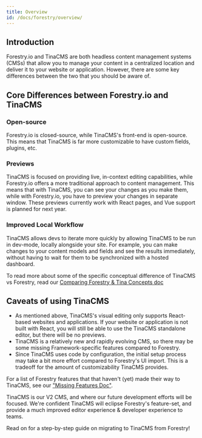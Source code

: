 ```yaml
---
title: Overview
id: /docs/forestry/overview/
---
```


## Introduction

Forestry.io and TinaCMS are both headless content management systems (CMSs) that allow you to manage your content in a centralized location and deliver it to your website or application. However, there are some key differences between the two that you should be aware of.

## Core Differences between Forestry.io and TinaCMS

### Open-source

Forestry.io is closed-source, while TinaCMS's front-end is open-source. This means that TinaCMS is far more customizable to have custom fields, plugins, etc.

### Previews

TinaCMS is focused on providing live, in-context editing capabilities, while Forestry.io offers a more traditional approach to content management. This means that with TinaCMS, you can see your changes as you make them, while with Forestry.io, you have to preview your changes in separate window. These previews currently work with React pages, and Vue support is planned for next year.

### Improved Local Workflow

TinaCMS allows devs to iterate more quickly by allowing TinaCMS to be run in dev-mode, locally alongside your site. For example, you can make changes to your content models and fields and see the results immediately, without having to wait for them to be synchronized with a hosted dashboard.

To read more about some of the specific conceptual difference of TinaCMS vs Forestry, read our [Comparing Forestry & Tina Concepts doc](/docs/forestry/accessing-cms/)

## Caveats of using TinaCMS

- As mentioned above, TinaCMS's visual editing only supports React-based websites and applications. If your website or application is not built with React, you will still be able to use the TinaCMS standalone editor, but there will be no previews.
- TinaCMS is a relatively new and rapidly evolving CMS, so there may be some missing Framework-specific features compared to Forestry.
- Since TinaCMS uses code by configuration, the initial setup process may take a bit more effort compared to Forestry's UI import. This is a tradeoff for the amount of customizability TinaCMS provides.

For a list of Forestry features that that haven't (yet) made their way to TinaCMS, see our ["Missing Features Doc"](/docs/forestry/missing-forestry-features/).

TinaCMS is our V2 CMS, and where our future development efforts will be focused. We're confident TinaCMS will eclipse Forestry's feature-set, and provide a much improved editor experience & developer experience to teams.

Read on for a step-by-step guide on migrating to TinaCMS from Forestry!
